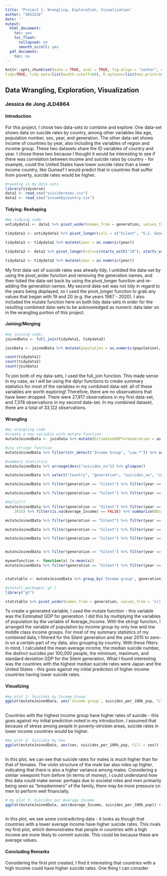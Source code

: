 ```yaml
---
title: 'Project 1: Wrangling, Exploration, Visualization'
author: "SDS322E"
date: ''
output:
  html_document:
    toc: yes
    toc_float:
      collapsed: no
      smooth_scroll: yes
  pdf_document:
    toc: no
---
```


```r
knitr::opts_chunk$set(echo = TRUE, eval = TRUE, fig.align = "center", warning = F, message = F,
tidy=TRUE, tidy.opts=list(width.cutoff=60), R.options=list(max.print=100))
```

## Data Wrangling, Exploration, Visualization

### Jessica de Jong JLD4864

#### Introduction 

For this project, I chose two data-sets to combine and explore: One data-set shows data on suicide rates by country, among other variables like age, population number, sex, year, and generation. The other data-set shows income of countries by year, also including the variables of region and income group. These two datasets share the ID variables of country and year. I chose these two because I thought it would be interesting to see if there was correlation between income and suicide rates by country - for example, could the United States have lower suicide rates than a lower income country, like Guinea? I would predict that in countries that suffer from poverty, suicide rates would be higher.

```R
#reading in my data-sets
library(tidyverse)
data1 <- read_csv("suiciderates.csv")
data2 <- read_csv("incomebycountry.csv")
```

#### Tidying: Reshaping

```R
#my tidying code:
untidydata1 <- data1 %>% pivot_wider(names_from = generation, values_from = age)

tidydata1 <- untidydata1 %>% pivot_longer(cols = c("Silent", "G.I. Generation", "Boomers", "Generation X", "Millenials", "Generation Z"), names_to = "generation", values_to = "age", values_drop_na = TRUE)

tidydata1 <- tidydata1 %>% mutate(year = as.numeric(year))

tidydata2 <- data2 %>% pivot_longer(cols=c(starts_with("19"), starts_with("20")), names_to = "year", values_to = "Average_Income", values_drop_na = TRUE)

tidydata2 <- tidydata2 %>% mutate(year = as.numeric(year))
```
My first data-set of suicide rates was already tidy. I untidied the data-set by using the pivot_wider function and removing the generation names, and then tidied the data-set back by using the pivot_longer function and re-adding the generation names. My second data-set was not tidy in regard to the years being displayed, so I used the pivot_longer function to grab any values that began with 19 and 20 (e.g. the years 1987 - 2020). I also included the mutate function here on both tidy data-sets in order for the resulting combined data-sets to be acknowledged as numeric data later on in the wrangling portion of this project.

    
#### Joining/Merging

```R
#my joining code:
joinedData <- full_join(tidydata1, tidydata2)

joinData <- joinedData %>% mutate(population = as.numeric(population), Average_Income = as.numeric(Average_Income))

count(tidydata1)
count(tidydata2)
count(joinData)
```

To join both of my data-sets, I used the full_join function. This made sense in my case, as I will be using the dplyr functions to create summary statistics for most of the variables in my combined data-set: all of these variables are worth exploring! Therefore, there are no observations that have been dropped. There were 27,817 observations in my first data-set, and 7,378 observations in my second data-set. In my combined dataset, there are a total of 33,122 observations. 

####  Wrangling

```R
#my wrangling code
#create a new variable with mutate function
mutateJoinedData <- joinData %>% mutate(EstimatedGDPforGeneration = as.numeric(population) * as.numeric(Average_Income), EstimatedGDPforGeneration = as.numeric(EstimatedGDPforGeneration))

#use stringr function
mutateJoinedData %>% filter(str_detect('Income Group', "Low.*")) %>% arrange(population)

#summary statistics
mutateJoinedData %>% arrange(desc("suicides_no")) %>% glimpse()

mutateJoinedData %>% select("Country", "generation", "suicides_no", "suicides_per_100k_pop", "Average_Income")

mutateJoinedData %>% filter(generation == "Silent") %>% filter(year == 2015) %>% filter(is.na(Average_Income) == FALSE) %>% group_by(Country,'Income Group') %>% summarize(Average_Income = mean(Average_Income))

mutateJoinedData %>% filter(generation == "Silent") %>% filter(year == 2015) %>% filter(is.na(Average_Income) == FALSE) %>% group_by(Country, 'Income group') %>% summarize(MedianSuicide = median(suicides_no))

#hello???
mutateJoinedData %>% filter(generation == "Silent") %>% filter(year == 
    2015) %>% filter(is.na(Average_Income) == FALSE) %>% summarize(NDistinctSuicidesPer100kPop = n_distinct(suicides_per_100k_pop))

mutateJoinedData %>% filter(generation == "Silent") %>% filter(year == 2015) %>% filter(is.na(Average_Income) == FALSE) %>% group_by(Country,'Income group') %>% summarize(minEstimatedGDPforGeneration = min(EstimatedGDPforGeneration))

mutateJoinedData %>% filter(generation == "Silent") %>% filter(year == 2015) %>% filter(is.na(Average_Income) == FALSE) %>% group_by(Country, 'Income group') %>% summarize(maxEstimatedGDPforGeneration = max(EstimatedGDPforGeneration))

mutateJoinedData %>% filter(generation == "Silent") %>% filter(year == 2015) %>% filter(is.na(Average_Income) == FALSE) %>% group_by(Country, 'Income group') %>% summarize(n())


mutateJoinedData %>% filter(generation == "Silent") %>% filter(year == 2015) %>% filter(is.na(Average_Income) == FALSE) %>% group_by(Country, 'Income group') %>% summarize(StandardEstimatedGDPforGeneration = sd(EstimatedGDPforGeneration))

myownfunction <- function(x) (x-mean(x))
mutateJoinedData %>% filter(generation == "Silent") %>% filter(year == 2015) %>% filter(is.na(Average_Income == FALSE)) %>% group_by(Country,'Income group') %>% summarize(MeanCenteredPop = myownfunction(population))


statstable <- mutateJoinedData %>% group_by('Income group', generation) %>% summarize(n())

#install.packages('gt')
library("gt")

statstable %>% pivot_wider(names_from = generation, values_from = 'n()') %>% gt() %>% tab_header(title = "Income per Generation")
```

To create a generated variable, I used the mutate function - this variable was the Estimated GDP for generation. I did this by multiplying the variables of population by the variable of Average_Income. With the stringr function, I arranged the variable of population by income group by only low and low middle class income groups. For most of my summary statistics of my combined data, I filtered for the Silent generation and the year 2015 to zero-in on a certain part of my data, also grouping by country. With these filters in mind, I calculated the mean average income, the median suicide number, the distinct suicides per 100,000 people, the minimum, maximum, and standard deviation GDP for the Silent generation. What I found interesting was the countries with the highest median suicide rates were Japan and the United States - this goes against my initial prediction of higher income countries having lower suicide rates. 

#### Visualizing

```R
#my plot 1: Suicides by Income Group
ggplot(mutateJoinedData, aes(`Income group`, suicides_per_100k_pop, fill = `Income group`)) + geom_bar(stat = "summary") + theme(text = element_text(size = 2)) + theme_bw() + scale_y_continuous(n.breaks = 10) + xlab("Income Group") + ylab("Suicides per 100k Population") + ggtitle("Suicides by Income Group")
       
```
Countries with the highest income group have higher rates of suicide - this goes against my initial prediction noted in my introduction. I assumed that because of stress among people in poverty-stricken areas, suicide rates in lower income countries would be higher. 

```R
#my plot 2: Suicidie by Sex
ggplot(mutateJoinedData, aes(sex, suicides_per_100k_pop, fill = sex)) + geom_bar(stat = "summary") + geom_violin() + theme_bw() + scale_y_continuous(n.breaks = 10)+ xlab("Sex") + ylab("Suicides per 100k Population") + ggtitle("Suicides by Sex")
       
```

In this plot, we can see that suicide rates for males is much higher than for that of females. The violin structure of the male bar also rides up higher, indicating that there is also a higher variance among males. Considering a similar viewpoint from before (in terms of money), I could understand how this data could make sense: perhaps due to societal roles and men primarily being seen as "breadwinners" of the family, there may be more pressure on men to perform well financially. 

```R
# my plot 3: Suicides per Average Income
ggplot(mutateJoinedData, aes(Average_Income, suicides_per_100k_pop)) + geom_point() + geom_smooth(method = "loess") + scale_x_continuous((limits = c(0, 150000)))+ xlab("Average Income") + ylab("Suicides per 100k Population") + ggtitle("Suicides by Average Income")
       
```

In this plot, we see some contradicting data - it looks as though that countries with a lower average income have higher suicide rates. This rivals my first plot, which demonstrates that people in countries with a high income are more likely to commit suicide. This could be because these are average values. 

#### Concluding Remarks

Considering the first plot created, I find it interesting that countries with a high income could have higher suicide rates. One thing I can consider




